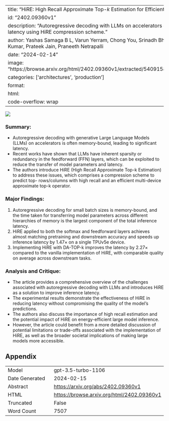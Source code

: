 
---
title: "HiRE: High Recall Approximate Top-$k$ Estimation for Efficient LLM Inference"
id: "2402.09360v1"
description: "Autoregressive decoding with LLMs on accelerators can improve latency using HiRE compression scheme."
author: Yashas Samaga B L, Varun Yerram, Chong You, Srinadh Bhojanapalli, Sanjiv Kumar, Prateek Jain, Praneeth Netrapalli
date: "2024-02-14"
image: "https://browse.arxiv.org/html/2402.09360v1/extracted/5409158/figures/herd.png"
categories: ['architectures', 'production']
format:
  html:
    code-overflow: wrap
---

![](https://browse.arxiv.org/html/2402.09360v1/extracted/5409158/figures/herd.png)

### Summary:
- Autoregressive decoding with generative Large Language Models (LLMs) on accelerators is often memory-bound, leading to significant latency.
- Recent works have shown that LLMs have inherent sparsity or redundancy in the feedforward (FFN) layers, which can be exploited to reduce the transfer of model parameters and latency.
- The authors introduce HiRE (High Recall Approximate Top-k Estimation) to address these issues, which comprises a compression scheme to predict top- rows/columns with high recall and an efficient multi-device approximate top-k operator.

### Major Findings:
1. Autoregressive decoding for small batch sizes is memory-bound, and the time taken for transferring model parameters across different hierarchies of memory is the largest component of the total inference latency.
2. HiRE applied to both the softmax and feedforward layers achieves almost matching pretraining and downstream accuracy and speeds up inference latency by 1.47× on a single TPUv5e device.
3. Implementing HiRE with DA-TOP-k improves the latency by 2.27× compared to the vanilla implementation of HiRE, with comparable quality on average across downstream tasks.

### Analysis and Critique:
- The article provides a comprehensive overview of the challenges associated with autoregressive decoding with LLMs and introduces HiRE as a solution to improve inference latency.
- The experimental results demonstrate the effectiveness of HiRE in reducing latency without compromising the quality of the model's predictions.
- The authors also discuss the importance of high recall estimation and the potential impact of HiRE on energy-efficient large model inference.
- However, the article could benefit from a more detailed discussion of potential limitations or trade-offs associated with the implementation of HiRE, as well as the broader societal implications of making large models more accessible.

## Appendix

|          |          |
|----------|----------|
| Model     | gpt-3.5-turbo-1106       |
| Date Generated     | 2024-02-15       |
| Abstract | [https://arxiv.org/abs/2402.09360v1](https://arxiv.org/abs/2402.09360v1)        |
| HTML     | [https://browse.arxiv.org/html/2402.09360v1](https://browse.arxiv.org/html/2402.09360v1)       |
| Truncated       | False       |
| Word Count       | 7507       |